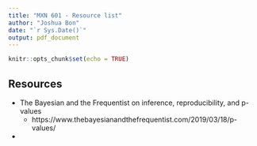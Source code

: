 ```yaml
---
title: "MXN 601 - Resource list"
author: "Joshua Bon"
date: "`r Sys.Date()`"
output: pdf_document
---
```


```r
knitr::opts_chunk$set(echo = TRUE)
```

## Resources

- The Bayesian and the Frequentist on inference, reproducibility, and p-values
    - https://www.thebayesianandthefrequentist.com/2019/03/18/p-values/
- 